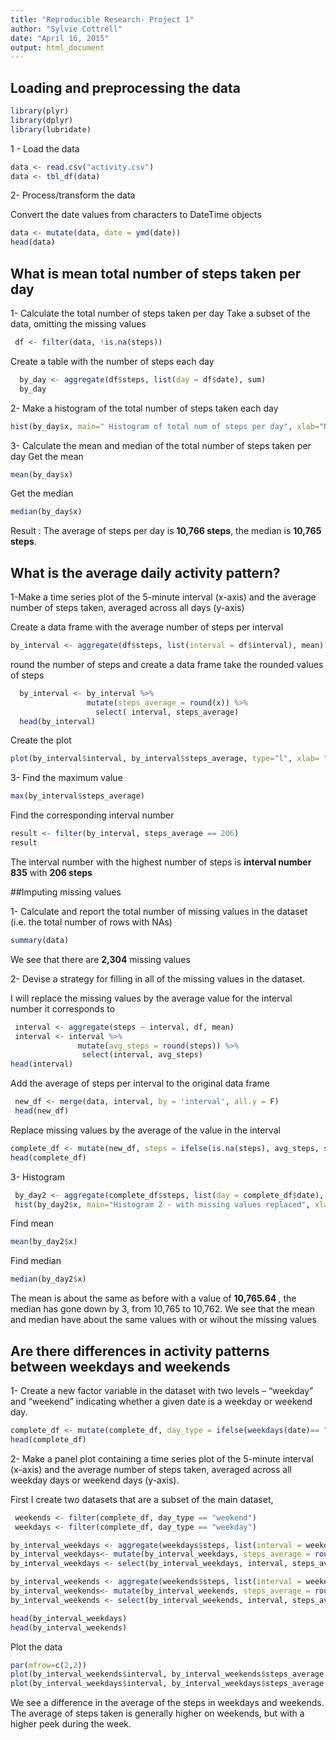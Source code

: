 ```yaml
---
title: "Reproducible Research- Project 1"
author: "Sylvie Cottrell"
date: "April 16, 2015"
output: html_document
---
```


## Loading and preprocessing the data

```r
library(plyr)
library(dplyr)
library(lubridate)
```
1 - Load the data
```r
data <- read.csv("activity.csv")
data <- tbl_df(data)
```
2- Process/transform the data
 
Convert the date values from characters to DateTime objects
```r
data <- mutate(data, date = ymd(date))
head(data)
```

## What is mean total number of steps taken per day
1- Calculate the total number of steps taken per day
Take a subset of the data, omitting the missing values

```r
 df <- filter(data, !is.na(steps))
```

Create a table with the number of steps each day
```r
  by_day <- aggregate(df$steps, list(day = df$date), sum)
  by_day
```
2- Make a histogram of the total number of steps taken each day
```r
hist(by_day$x, main=" Histogram of total num of steps per day", xlab="Number of steps")
```


3- Calculate the mean and median of the total number of steps taken per day
Get the mean
```r
mean(by_day$x)
```
Get the median

```r
median(by_day$x)
```


Result : The average of steps per day is **10,766 steps**, the median is **10,765 steps**.

## What is the average daily activity pattern?
 1-Make a time series plot of the 5-minute interval (x-axis) and the average number of steps taken, averaged across all days (y-axis)
 
 Create a data frame with the average number of steps per interval
```r
by_interval <- aggregate(df$steps, list(interval = df$interval), mean)
```
 
 round the number of steps and create a data frame take the rounded values of steps
```r
  by_interval <- by_interval %>% 
                 mutate(steps_average = round(x)) %>%
                   select( interval, steps_average)
  head(by_interval)
```
 
 Create the plot
```r
plot(by_interval$interval, by_interval$steps_average, type="l", xlab= "Interval Number", ylab= "Average of Steps taken", col="blue" , lwd=2, main="Times Series Plot - Interval Num vs Average of Steps")
```

 3- Find the maximum value
```r
max(by_interval$steps_average)
```

Find the corresponding interval number
```r
result <- filter(by_interval, steps_average == 206)
result
```

The interval number with the highest number of steps is **interval number 835** with **206 steps**

##Imputing missing values

  1- Calculate and report the total number of missing values in the dataset (i.e. the total number of rows with NAs)
  
```r
summary(data)
```
 We see that there are **2,304** missing values
 
 2- Devise a strategy for filling in all of the missing values in the dataset.
 
 I will replace the missing values by the average value for the interval number it corresponds to
 
```r
 interval <- aggregate(steps ~ interval, df, mean)
 interval <- interval %>% 
               mutate(avg_steps = round(steps)) %>%
                select(interval, avg_steps)
head(interval)
```

Add the average of steps per interval to the original data frame
```r
 new_df <- merge(data, interval, by = 'interval', all.y = F)
 head(new_df)
```

Replace missing values by the average of the value in the interval

```r
complete_df <- mutate(new_df, steps = ifelse(is.na(steps), avg_steps, steps))
head(complete_df)
```

3- Histogram
```r
 by_day2 <- aggregate(complete_df$steps, list(day = complete_df$date), sum)
 hist(by_day2$x, main="Histogram 2 - with missing values replaced", xlab="Number of steps")
```

Find mean
```r
mean(by_day2$x)
```

Find median

```r
median(by_day2$x)
```
The mean is about the same as before with a value of **10,765.64 **, the median has gone down by 3, from 10,765 to 10,762. 
We see that the mean and median have about the same values with or wihout the missing values

## Are there differences in activity patterns between weekdays and weekends

 1- Create a new factor variable in the dataset with two levels – “weekday” and “weekend” indicating whether a given date is a weekday or weekend day.

```r
complete_df <- mutate(complete_df, day_type = ifelse(weekdays(date)== "Saturday" | weekdays(date) == "Sunday", "weekend", "weekday"))
head(complete_df)
```

2- Make a panel plot containing a time series plot of the 5-minute interval (x-axis) and the average number of steps taken, averaged across all weekday days or weekend days (y-axis).

First I create two datasets that are a subset of the main dataset, 
```r
 weekends <- filter(complete_df, day_type == "weekend")
 weekdays <- filter(complete_df, day_type == "weekday")

by_interval_weekdays <- aggregate(weekdays$steps, list(interval = weekdays$interval), mean)
by_interval_weekdays<- mutate(by_interval_weekdays, steps_average = round(x))
by_interval_weekdays <- select(by_interval_weekdays, interval, steps_average)

by_interval_weekends <- aggregate(weekends$steps, list(interval = weekends$interval), mean)
by_interval_weekends<- mutate(by_interval_weekends, steps_average = round(x))
by_interval_weekends <- select(by_interval_weekends, interval, steps_average)

head(by_interval_weekdays)
head(by_interval_weekends)
```

Plot the data

```r
par(mfrow=c(2,2))
plot(by_interval_weekends$interval, by_interval_weekends$steps_average, type="l", xlab= "Interval Number", ylab= "Average of Steps taken",ylim=c(0,200), col="blue" , lwd=2, main=" Weekends")
plot(by_interval_weekdays$interval, by_interval_weekdays$steps_average, type="l", xlab= "Interval Number", ylab= "Average of Steps taken",ylim=c(0,200), col="blue" , lwd=2, main=" Weekdays")
```
 
 We see a difference in the average of the steps in weekdays and weekends. 
 The average of steps taken is generally higher on weekends, but with a higher peek during the week. 